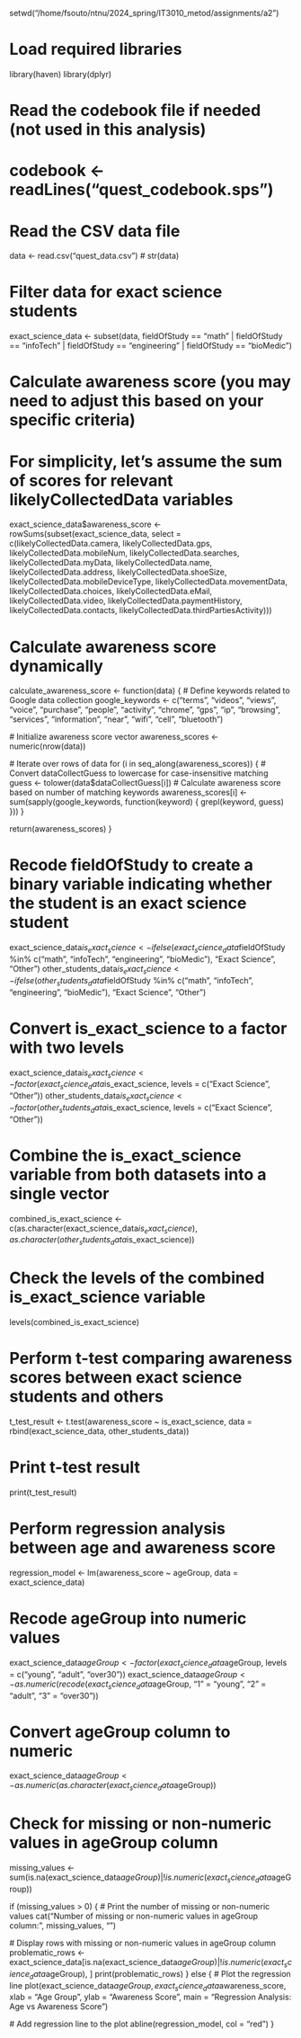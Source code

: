 setwd("/home/fsouto/ntnu/2024_spring/IT3010_metod/assignments/a2")

# Load required libraries
library(haven)
library(dplyr)

# Read the codebook file if needed (not used in this analysis)
# codebook <- readLines("quest_codebook.sps")

# Read the CSV data file
data <- read.csv("quest_data.csv")
# str(data)

# Filter data for exact science students
exact_science_data <- subset(data, fieldOfStudy == "math" | fieldOfStudy == "infoTech" | fieldOfStudy == "engineering" | fieldOfStudy == "bioMedic")

# Calculate awareness score (you may need to adjust this based on your specific criteria)
# For simplicity, let's assume the sum of scores for relevant likelyCollectedData variables
exact_science_data$awareness_score <- rowSums(subset(exact_science_data, select = c(likelyCollectedData.camera, likelyCollectedData.gps, likelyCollectedData.mobileNum, likelyCollectedData.searches, likelyCollectedData.myData, likelyCollectedData.name, likelyCollectedData.address, likelyCollectedData.shoeSize, likelyCollectedData.mobileDeviceType, likelyCollectedData.movementData, likelyCollectedData.choices, likelyCollectedData.eMail, likelyCollectedData.video, likelyCollectedData.paymentHistory, likelyCollectedData.contacts, likelyCollectedData.thirdPartiesActivity)))


# Calculate awareness score dynamically
calculate_awareness_score <- function(data) {
  # Define keywords related to Google data collection
  google_keywords <- c("terms", "videos", "views", "voice", "purchase", "people", 
                       "activity", "chrome", "gps", "ip", "browsing", "services", 
                       "information", "near", "wifi", "cell", "bluetooth")
  
  # Initialize awareness score vector
  awareness_scores <- numeric(nrow(data))
  
  # Iterate over rows of data
  for (i in seq_along(awareness_scores)) {
    # Convert dataCollectGuess to lowercase for case-insensitive matching
    guess <- tolower(data$dataCollectGuess[i])
    # Calculate awareness score based on number of matching keywords
    awareness_scores[i] <- sum(sapply(google_keywords, function(keyword) {
      grepl(keyword, guess)
    }))
  }
  
  return(awareness_scores)
}

# Recode fieldOfStudy to create a binary variable indicating whether the student is an exact science student
exact_science_data$is_exact_science <- ifelse(exact_science_data$fieldOfStudy %in% c("math", "infoTech", "engineering", "bioMedic"), "Exact Science", "Other")
other_students_data$is_exact_science <- ifelse(other_students_data$fieldOfStudy %in% c("math", "infoTech", "engineering", "bioMedic"), "Exact Science", "Other")

# Convert is_exact_science to a factor with two levels
exact_science_data$is_exact_science <- factor(exact_science_data$is_exact_science, levels = c("Exact Science", "Other"))
other_students_data$is_exact_science <- factor(other_students_data$is_exact_science, levels = c("Exact Science", "Other"))

# Combine the is_exact_science variable from both datasets into a single vector
combined_is_exact_science <- c(as.character(exact_science_data$is_exact_science), as.character(other_students_data$is_exact_science))

# Check the levels of the combined is_exact_science variable
levels(combined_is_exact_science)

# Perform t-test comparing awareness scores between exact science students and others
t_test_result <- t.test(awareness_score ~ is_exact_science, 
                        data = rbind(exact_science_data, other_students_data))

# Print t-test result
print(t_test_result)

# Perform regression analysis between age and awareness score
regression_model <- lm(awareness_score ~ ageGroup, data = exact_science_data)

# Recode ageGroup into numeric values
exact_science_data$ageGroup <- factor(exact_science_data$ageGroup, levels = c("young", "adult", "over30"))
exact_science_data$ageGroup <- as.numeric(recode(exact_science_data$ageGroup, "1" = "young", "2" = "adult", "3" = "over30"))

# Convert ageGroup column to numeric
exact_science_data$ageGroup <- as.numeric(as.character(exact_science_data$ageGroup))

# Check for missing or non-numeric values in ageGroup column
missing_values <- sum(is.na(exact_science_data$ageGroup) | !is.numeric(exact_science_data$ageGroup))

if (missing_values > 0) {
  # Print the number of missing or non-numeric values
  cat("Number of missing or non-numeric values in ageGroup column:", missing_values, "\n")
  
  # Display rows with missing or non-numeric values in ageGroup column
  problematic_rows <- exact_science_data[is.na(exact_science_data$ageGroup) | !is.numeric(exact_science_data$ageGroup), ]
  print(problematic_rows)
} else {
  # Plot the regression line
  plot(exact_science_data$ageGroup, exact_science_data$awareness_score, xlab = "Age Group", ylab = "Awareness Score", main = "Regression Analysis: Age vs Awareness Score")
  
  # Add regression line to the plot
  abline(regression_model, col = "red")
}